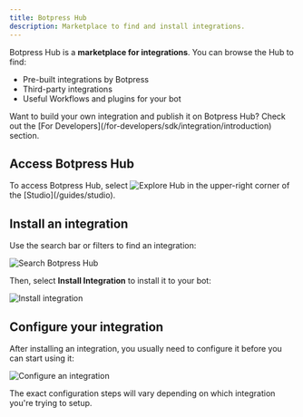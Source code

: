 ```yaml
---
title: Botpress Hub
description: Marketplace to find and install integrations.
---
```


Botpress Hub is a **marketplace for integrations**. You can browse the Hub to find:

- Pre-built integrations by Botpress
- Third-party integrations
- Useful Workflows and plugins for your bot


<Note>
    Want to build your own integration and publish it on Botpress Hub? Check out the [For Developers](/for-developers/sdk/integration/introduction) section.
</Note>

## Access Botpress Hub

<p style={{ display: 'flex', alignItems: 'center', gap: '8px' }}>
  <span>To access Botpress Hub, select</span>
  <img src="./assets/explore-hub.png" alt="Explore Hub" style={{margin: 0}}/>
  <span>in the upper-right corner of the [Studio](/guides/studio).</span>
</p>

## Install an integration

Use the search bar or filters to find an integration:

![Search Botpress Hub](./assets/hub-search.png)

Then, select **Install Integration** to install it to your bot:

![Install integration](./assets/install-integration.png)

## Configure your integration

After installing an integration, you usually need to configure it before you can start using it:

![Configure an integration](./assets/configure-integration.png)

The exact configuration steps will vary depending on which integration you're trying to setup.